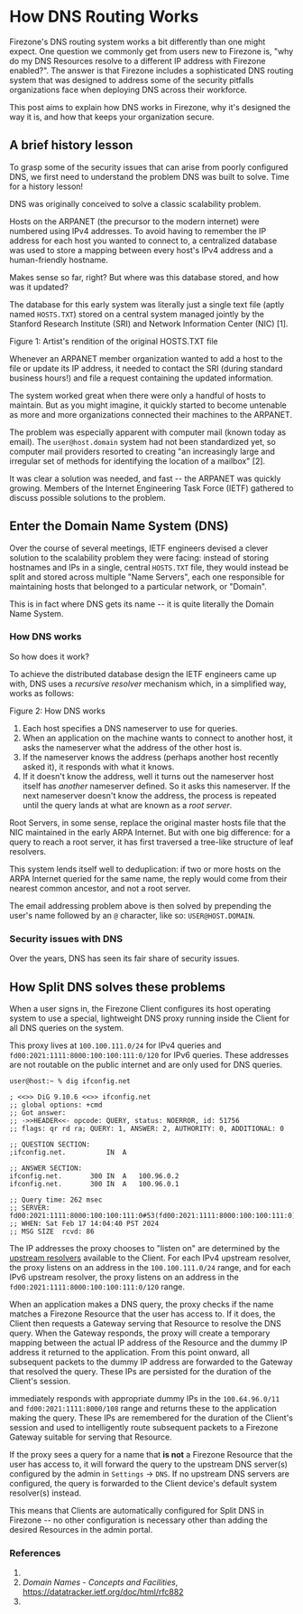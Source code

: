 # How DNS Routing Works

Firezone's DNS routing system works a bit differently than one might expect. One
question we commonly get from users new to Firezone is, "why do my DNS Resources
resolve to a different IP address with Firezone enabled?". The answer is that
Firezone includes a sophisticated DNS routing system that was designed to
address some of the security pitfalls organizations face when deploying DNS
across their workforce.

This post aims to explain how DNS works in Firezone, why it's designed the way
it is, and how that keeps your organization secure.

## A brief history lesson

To grasp some of the security issues that can arise from poorly configured DNS,
we first need to understand the problem DNS was built to solve. Time for a
history lesson!

DNS was originally conceived to solve a classic scalability problem.

Hosts on the ARPANET (the precursor to the modern internet) were numbered using
IPv4 addresses. To avoid having to remember the IP address for each host you
wanted to connect to, a centralized database was used to store a mapping between
every host's IPv4 address and a human-friendly hostname.

Makes sense so far, right? But where was this database stored, and how was it
updated?

The database for this early system was literally just a single text file (aptly
named `HOSTS.TXT`) stored on a central system managed jointly by the Stanford
Research Institute (SRI) and Network Information Center (NIC) [1].

<p className="text-xs text-center mx-auto">
  Figure 1: Artist's rendition of the original HOSTS.TXT file
</p>

Whenever an ARPANET member organization wanted to add a host to the file or
update its IP address, it needed to contact the SRI (during standard business
hours!) and file a request containing the updated information.

The system worked great when there were only a handful of hosts to maintain. But
as you might imagine, it quickly started to become untenable as more and more
organizations connected their machines to the ARPANET.

The problem was especially apparent with computer mail (known today as email).
The `user@host.domain` system had not been standardized yet, so computer mail
providers resorted to creating "an increasingly large and irregular set of
methods for identifying the location of a mailbox" [2].

It was clear a solution was needed, and fast -- the ARPANET was quickly growing.
Members of the Internet Engineering Task Force (IETF) gathered to discuss
possible solutions to the problem.

## Enter the Domain Name System (DNS)

Over the course of several meetings, IETF engineers devised a clever solution to
the scalability problem they were facing: instead of storing hostnames and IPs
in a single, central `HOSTS.TXT` file, they would instead be split and stored
across multiple "Name Servers", each one responsible for maintaining hosts that
belonged to a particular network, or "Domain".

This is in fact where DNS gets its name -- it is quite literally the Domain Name
System.

### How DNS works

So how does it work?

To achieve the distributed database design the IETF engineers came up with, DNS
uses a _recursive resolver_ mechanism which, in a simplified way, works as
follows:

<p className="text-xs text-center mx-auto">Figure 2: How DNS works</p>

1. Each host specifies a DNS nameserver to use for queries.
1. When an application on the machine wants to connect to another host, it asks
   the nameserver what the address of the other host is.
1. If the nameserver knows the address (perhaps another host recently asked it),
   it responds with what it knows.
1. If it doesn't know the address, well it turns out the nameserver host itself
   has _another_ nameserver defined. So it asks this nameserver. If the next
   nameserver doesn't know the address, the process is repeated until the query
   lands at what are known as a _root server_.

Root Servers, in some sense, replace the original master hosts file that the NIC
maintained in the early ARPA Internet. But with one big difference: for a query
to reach a root server, it has first traversed a tree-like structure of leaf
resolvers.

This system lends itself well to deduplication: if two or more hosts on the ARPA
Internet queried for the same name, the reply would come from their nearest
common ancestor, and not a root server.

The email addressing problem above is then solved by prepending the user's name
followed by an `@` character, like so: `USER@HOST.DOMAIN`.

### Security issues with DNS

Over the years, DNS has seen its fair share of security issues. 

## How Split DNS solves these problems

When a user signs in, the Firezone Client configures its host operating system
to use a special, lightweight DNS proxy running inside the Client for all DNS
queries on the system.

This proxy lives at `100.100.111.0/24` for IPv4 queries and
`fd00:2021:1111:8000:100:100:111:0/120` for IPv6 queries. These addresses are
not routable on the public internet and are only used for DNS queries.

```text
user@host:~ % dig ifconfig.net

; <<>> DiG 9.10.6 <<>> ifconfig.net
;; global options: +cmd
;; Got answer:
;; ->>HEADER<<- opcode: QUERY, status: NOERROR, id: 51756
;; flags: qr rd ra; QUERY: 1, ANSWER: 2, AUTHORITY: 0, ADDITIONAL: 0

;; QUESTION SECTION:
;ifconfig.net.			IN	A

;; ANSWER SECTION:
ifconfig.net.		300	IN	A	100.96.0.2
ifconfig.net.		300	IN	A	100.96.0.1

;; Query time: 262 msec
;; SERVER: fd00:2021:1111:8000:100:100:111:0#53(fd00:2021:1111:8000:100:100:111:0)
;; WHEN: Sat Feb 17 14:04:40 PST 2024
;; MSG SIZE  rcvd: 86
```

The IP addresses the proxy chooses to "listen on" are determined by the
[upstream resolvers](#configuring-client-dns-upstream-resolvers) available to
the Client. For each IPv4 upstream resolver, the proxy listens on an address in
the `100.100.111.0/24` range, and for each IPv6 upstream resolver, the proxy
listens on an address in the `fd00:2021:1111:8000:100:100:111:0/120` range.

When an application makes a DNS query, the proxy checks if the name matches a
Firezone Resource that the user has access to. If it does, the Client then
requests a Gateway serving that Resource to resolve the DNS query. When the
Gateway responds, the proxy will create a temporary mapping between the actual
IP address of the Resource and the dummy IP address it returned to the
application. From this point onward, all subsequent packets to the dummy IP
address are forwarded to the Gateway that resolved the query. These IPs are
persisted for the duration of the Client's session.

immediately responds with appropriate dummy IPs in the `100.64.96.0/11` and
`fd00:2021:1111:8000/108` range and returns these to the application making the
query. These IPs are remembered for the duration of the Client's session and
used to intelligently route subsequent packets to a Firezone Gateway suitable
for serving that Resource.

If the proxy sees a query for a name that **is not** a Firezone Resource that
the user has access to, it will forward the query to the upstream DNS server(s)
configured by the admin in `Settings` -> `DNS`. If no upstream DNS servers are
configured, the query is forwarded to the Client device's default system
resolver(s) instead.

This means that Clients are automatically configured for Split DNS in Firezone
-- no other configuration is necessary other than adding the desired Resources
in the admin portal.

### References

1.
1. _Domain Names - Concepts and Facilities_,
   https://datatracker.ietf.org/doc/html/rfc882
1.
